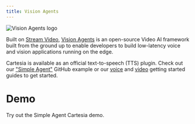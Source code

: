 ```yaml
---
title: Vision Agents
---
```


<Frame background="subtle">
  <img src="/assets/images/vision_agents.png" alt="Vision Agents logo" />
</Frame>

Built on [Stream Video](https://getstream.io/), [Vision Agents](https://visionagents.ai) is an open-source Video AI framework built from the ground up to enable developers to build low-latency voice and vision applications running on the edge. 

Cartesia is available as an official text-to-speech (TTS) plugin. Check out our ["Simple Agent"](https://github.com/GetStream/Vision-Agents/tree/main/examples/01_simple_agent_example) GitHub example or our [voice](https://visionagents.ai/introduction/voice-agents) and [video](https://visionagents.ai/introduction/video-agents) getting started guides to get started.  

# Demo

<Card title="Vision Agents Cartesia Demo" icon="fa-solid fa-link" href="https://github.com/GetStream/Vision-Agents/tree/main/examples/01_simple_agent_example">
    Try out the Simple Agent Cartesia demo.
</Card>


